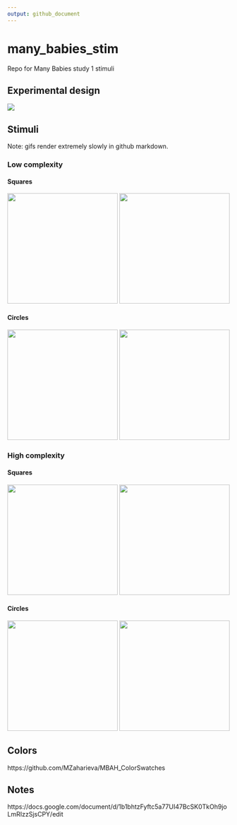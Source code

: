 ```yaml
---
output: github_document
---
```


# many_babies_stim

Repo for Many Babies study 1 stimuli

## Experimental design

![](./img/exp_design.png)

## Stimuli 

Note: gifs render extremely slowly in github markdown. 

### Low complexity

#### Squares

<div align="center">
<img src='./stim/square_low_complexity_static_c8.png' width='250px'/>
<img src='./stim/square_low_complexity_movement_c8.gif' width='250px'/>
</div>

#### Circles

<div align="center">
<img src='./stim/circle_low_complexity_static_c8.png' width='250px'/>
<img src='./stim/circle_low_complexity_movement_c8.gif' width='250px'/>
</div>

### High complexity

#### Squares

<div align="center">
<img src='./stim/square_high_complexity_static_c8.png' width='250px'/>
<img src='./stim/square_high_complexity_movement_c8.gif' width='250px'/>
</div>

#### Circles

<div align="center">
<img src='./stim/circle_high_complexity_static_c8.png' width='250px'/>
<img src='./stim/circle_high_complexity_movement_c8.gif' width='250px'/>
</div>

## Colors

https://github.com/MZaharieva/MBAH_ColorSwatches

## Notes

https://docs.google.com/document/d/1b1bhtzFyftc5a77UI47BcSK0TkOh9joLmRIzzSjsCPY/edit
